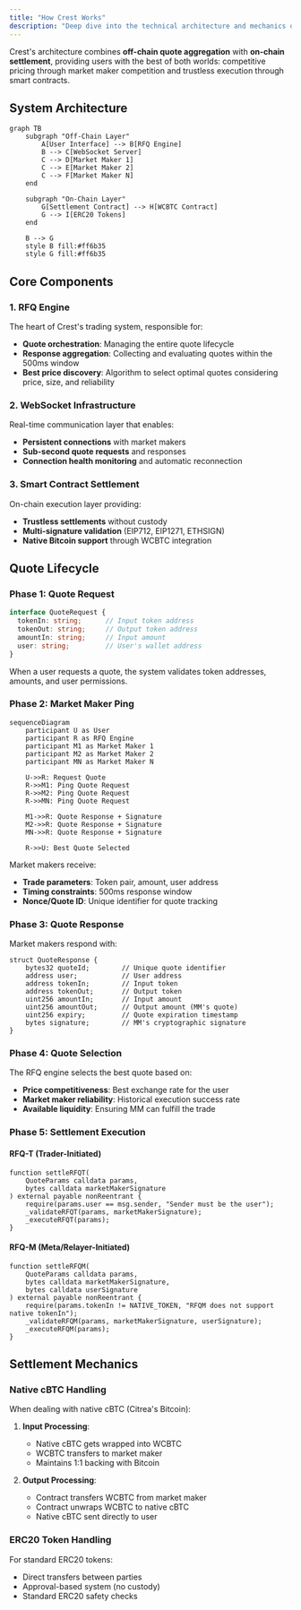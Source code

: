```yaml
---
title: "How Crest Works"
description: "Deep dive into the technical architecture and mechanics of Crest's trading system"
---
```


Crest's architecture combines **off-chain quote aggregation** with **on-chain settlement**, providing users with the best of both worlds: competitive pricing through market maker competition and trustless execution through smart contracts.

## System Architecture

```mermaid
graph TB
    subgraph "Off-Chain Layer"
        A[User Interface] --> B[RFQ Engine]
        B --> C[WebSocket Server]
        C --> D[Market Maker 1]
        C --> E[Market Maker 2]
        C --> F[Market Maker N]
    end

    subgraph "On-Chain Layer"
        G[Settlement Contract] --> H[WCBTC Contract]
        G --> I[ERC20 Tokens]
    end

    B --> G
    style B fill:#ff6b35
    style G fill:#ff6b35
```

## Core Components

### 1. RFQ Engine
The heart of Crest's trading system, responsible for:
- **Quote orchestration**: Managing the entire quote lifecycle
- **Response aggregation**: Collecting and evaluating quotes within the 500ms window
- **Best price discovery**: Algorithm to select optimal quotes considering price, size, and reliability

### 2. WebSocket Infrastructure
Real-time communication layer that enables:
- **Persistent connections** with market makers
- **Sub-second quote requests** and responses
- **Connection health monitoring** and automatic reconnection

### 3. Smart Contract Settlement
On-chain execution layer providing:
- **Trustless settlements** without custody
- **Multi-signature validation** (EIP712, EIP1271, ETHSIGN)
- **Native Bitcoin support** through WCBTC integration

## Quote Lifecycle

### Phase 1: Quote Request
```typescript
interface QuoteRequest {
  tokenIn: string;      // Input token address
  tokenOut: string;     // Output token address
  amountIn: string;     // Input amount
  user: string;         // User's wallet address
}
```

When a user requests a quote, the system validates token addresses, amounts, and user permissions.

### Phase 2: Market Maker Ping
```mermaid
sequenceDiagram
    participant U as User
    participant R as RFQ Engine
    participant M1 as Market Maker 1
    participant M2 as Market Maker 2
    participant MN as Market Maker N

    U->>R: Request Quote
    R->>M1: Ping Quote Request
    R->>M2: Ping Quote Request
    R->>MN: Ping Quote Request

    M1->>R: Quote Response + Signature
    M2->>R: Quote Response + Signature
    MN->>R: Quote Response + Signature

    R->>U: Best Quote Selected
```

Market makers receive:
- **Trade parameters**: Token pair, amount, user address
- **Timing constraints**: 500ms response window
- **Nonce/Quote ID**: Unique identifier for quote tracking

### Phase 3: Quote Response
Market makers respond with:
```solidity
struct QuoteResponse {
    bytes32 quoteId;        // Unique quote identifier
    address user;           // User address
    address tokenIn;        // Input token
    address tokenOut;       // Output token
    uint256 amountIn;       // Input amount
    uint256 amountOut;      // Output amount (MM's quote)
    uint256 expiry;         // Quote expiration timestamp
    bytes signature;        // MM's cryptographic signature
}
```

### Phase 4: Quote Selection
The RFQ engine selects the best quote based on:
- **Price competitiveness**: Best exchange rate for the user
- **Market maker reliability**: Historical execution success rate
- **Available liquidity**: Ensuring MM can fulfill the trade

### Phase 5: Settlement Execution

#### RFQ-T (Trader-Initiated)
```solidity
function settleRFQT(
    QuoteParams calldata params,
    bytes calldata marketMakerSignature
) external payable nonReentrant {
    require(params.user == msg.sender, "Sender must be the user");
    _validateRFQT(params, marketMakerSignature);
    _executeRFQT(params);
}
```

#### RFQ-M (Meta/Relayer-Initiated)
```solidity
function settleRFQM(
    QuoteParams calldata params,
    bytes calldata marketMakerSignature,
    bytes calldata userSignature
) external payable nonReentrant {
    require(params.tokenIn != NATIVE_TOKEN, "RFQM does not support native tokenIn");
    _validateRFQM(params, marketMakerSignature, userSignature);
    _executeRFQM(params);
}
```

## Settlement Mechanics

### Native cBTC Handling
When dealing with native cBTC (Citrea's Bitcoin):

1. **Input Processing**:
   - Native cBTC gets wrapped into WCBTC
   - WCBTC transfers to market maker
   - Maintains 1:1 backing with Bitcoin

2. **Output Processing**:
   - Contract transfers WCBTC from market maker
   - Contract unwraps WCBTC to native cBTC
   - Native cBTC sent directly to user

### ERC20 Token Handling
For standard ERC20 tokens:
- Direct transfers between parties
- Approval-based system (no custody)
- Standard ERC20 safety checks
